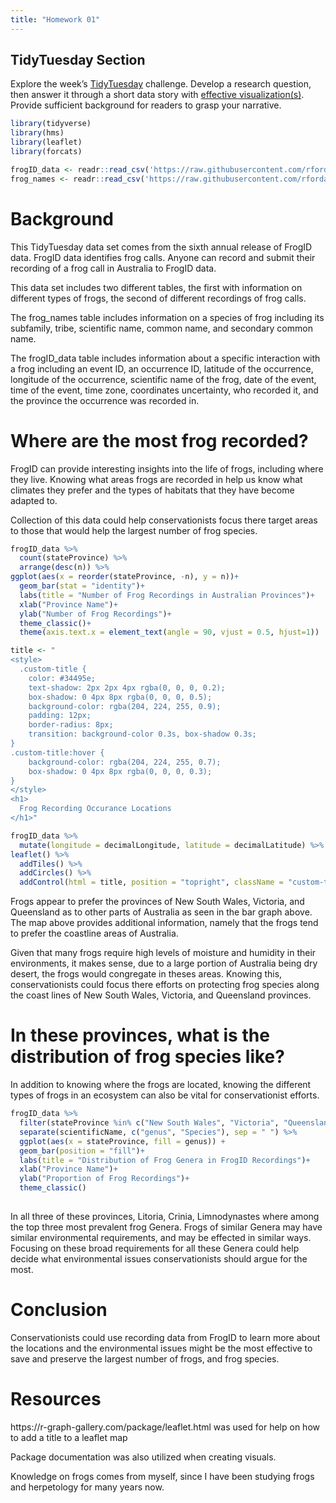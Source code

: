 ```yaml
---
title: "Homework 01"
---
```



## TidyTuesday Section

Explore the week's [TidyTuesday](https://github.com/rfordatascience/tidytuesday) challenge. Develop a research question, then answer it through a short data story with [effective visualization(s)]({{< var effective-viz-url >}}).  Provide sufficient background for readers to grasp your narrative.

```r
library(tidyverse)
library(hms)
library(leaflet)
library(forcats)
```


```r
frogID_data <- readr::read_csv('https://raw.githubusercontent.com/rfordatascience/tidytuesday/main/data/2025/2025-09-02/frogID_data.csv')
frog_names <- readr::read_csv('https://raw.githubusercontent.com/rfordatascience/tidytuesday/main/data/2025/2025-09-02/frog_names.csv')
```

# Background
This TidyTuesday data set comes from the sixth annual release of FrogID data. FrogID data identifies frog calls. Anyone can record and submit their recording of a frog call in Australia to FrogID data.


This data set includes two different tables, the first with information on different types of frogs, the second of different recordings of frog calls.


The frog_names table includes information on a species of frog including its subfamily, tribe, scientific name, common name, and secondary common name.


The frogID_data table includes information about a specific interaction with a frog including an event ID, an occurrence ID, latitude of the occurrence, longitude of the occurrence, scientific name of the frog, date of the event, time of the event, time zone, coordinates uncertainty, who recorded it, and the province the occurrence was recorded in. 


# Where are the most frog recorded?

FrogID can provide interesting insights into the life of frogs, including where they live. Knowing what areas frogs are recorded in help us know what climates they prefer and the types of habitats that they have become adapted to. 


Collection of this data could help conservationists focus there target areas to those that would help the largest number of frog species.


```r
frogID_data %>% 
  count(stateProvince) %>% 
  arrange(desc(n)) %>% 
ggplot(aes(x = reorder(stateProvince, -n), y = n))+
  geom_bar(stat = "identity")+
  labs(title = "Number of Frog Recordings in Australian Provinces")+
  xlab("Province Name")+
  ylab("Number of Frog Recordings")+
  theme_classic()+
  theme(axis.text.x = element_text(angle = 90, vjust = 0.5, hjust=1))
```

```r
title <- "
<style>
  .custom-title {
    color: #34495e;
    text-shadow: 2px 2px 4px rgba(0, 0, 0, 0.2);
    box-shadow: 0 4px 8px rgba(0, 0, 0, 0.5);
    background-color: rgba(204, 224, 255, 0.9);
    padding: 12px;
    border-radius: 8px;
    transition: background-color 0.3s, box-shadow 0.3s;
}
.custom-title:hover {
    background-color: rgba(204, 224, 255, 0.7);
    box-shadow: 0 4px 8px rgba(0, 0, 0, 0.3);
}
</style>
<h1>
  Frog Recording Occurance Locations
</h1>"

frogID_data %>%
  mutate(longitude = decimalLongitude, latitude = decimalLatitude) %>% 
leaflet() %>% 
  addTiles() %>% 
  addCircles() %>% 
  addControl(html = title, position = "topright", className = "custom-title") 
```



Frogs appear to prefer the provinces of New South Wales, Victoria, and Queensland as to other parts of Australia as seen in the bar graph above. The map above provides additional information, namely that the frogs tend to prefer the coastline areas of Australia.


Given that many frogs require high levels of moisture and humidity in their environments, it makes sense, due to a large portion of Australia being dry desert, the frogs would congregate in theses areas. Knowing this, conservationists could focus there efforts on protecting frog species along the coast lines of New South Wales, Victoria, and Queensland provinces.


# In these provinces, what is the distribution of frog species like?

In addition to knowing where the frogs are located, knowing the different types of frogs in an ecosystem can also be vital for conservationist efforts.

```r
frogID_data %>% 
  filter(stateProvince %in% c("New South Wales", "Victoria", "Queensland" )) %>%
  separate(scientificName, c("genus", "Species"), sep = " ") %>% 
  ggplot(aes(x = stateProvince, fill = genus)) +
  geom_bar(position = "fill")+
  labs(title = "Distribution of Frog Genera in FrogID Recordings")+
  xlab("Province Name")+
  ylab("Proportion of Frog Recordings")+
  theme_classic()
  
```


In all three of these provinces, Litoria, Crinia, Limnodynastes where among the top three most prevalent frog Genera. Frogs of similar Genera may have similar environmental requirements, and may be effected in similar ways. Focusing on these broad requirements for all these Genera could help decide what environmental issues conservationists should argue for the most.


# Conclusion


Conservationists could use recording data from FrogID to learn more about the locations and the environmental issues might be the most effective to save and preserve the largest number of frogs, and frog species.


# Resources

https://r-graph-gallery.com/package/leaflet.html was used for help on how to add a title to a leaflet map

Package documentation was also utilized when creating visuals.

Knowledge on frogs comes from myself, since I have been studying frogs and herpetology for many years now.
